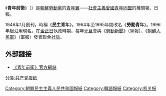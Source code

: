 {{无来源|time=2022-5-6}}
《'''青年前衛'''》（{{朝|청년전위|靑年前衛}}）是[[朝鮮勞動黨|朝鮮勞動黨]]的[[青年翼|青年翼]]——[[社會主義愛國青年同盟|社會主義愛國青年同盟]]的機關報、日報。

1946年1月創刊，時稱《'''民主青年'''》。1964年至1995年間改名《'''勞動青年'''》。1996年起沿用現名。在[[金正日|金正日]]執政時期，每年[[元旦|元旦]]會與《[[勞動新聞|勞動新聞]]》（黨報）、《[[朝鮮人民軍_(報紙)|朝鮮人民軍]]》（軍報）發表聯合[[社論|社論]]。

== 外部鏈接 ==
* [http://youth.rep.kp/ 《青年前衛》官方網站]{{ko}}{{en}}

[[Category:朝鮮民主主義人民共和國報紙|Category:朝鮮民主主義人民共和國報紙]]
[[Category:韓語報紙|Category:韓語報紙]]
[[Category:机关报|Category:机关报]]
[[分类:共产党报纸|分类:共产党报纸]]